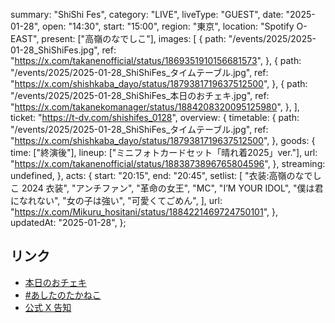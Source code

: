   summary: "ShiShi Fes",
  category: "LIVE",
  liveType: "GUEST",
  date: "2025-01-28",
  open: "14:30",
  start: "15:00",
  region: "東京",
  location: "Spotify O-EAST",
  present: ["高嶺のなでしこ"],
  images: [
    {
      path: "/events/2025/2025-01-28_ShiShiFes.jpg",
      ref: "https://x.com/takanenofficial/status/1869351910156681573",
    },
    {
      path: "/events/2025/2025-01-28_ShiShiFes_タイムテーブル.jpg",
      ref: "https://x.com/shishkaba_dayo/status/1879381719637512500",
    },
    {
      path: "/events/2025/2025-01-28_ShiShiFes_本日のおチェキ.jpg",
      ref: "https://x.com/takanekomanager/status/1884208320095125980",
    },
  ],
  ticket: "https://t-dv.com/shishifes_0128",
  overview: {
    timetable: {
      path: "/events/2025/2025-01-28_ShiShiFes_タイムテーブル.jpg",
      ref: "https://x.com/shishkaba_dayo/status/1879381719637512500",
    },
    goods: {
      time: ["終演後"],
      lineup: ["ミニフォトカードセット「晴れ着2025」ver."],
      url: "https://x.com/takanenofficial/status/1883873896765804596",
    },
    streaming: undefined,
  },
  acts: {
    start: "20:15",
    end: "20:45",
    setlist: [
      "衣装:高嶺のなでしこ 2024 衣装",
      "アンチファン",
      "革命の女王",
      "MC",
      "I’M YOUR IDOL",
      "僕は君になれない",
      "女の子は強い",
      "可愛くてごめん",
    ],
    url: "https://x.com/Mikuru_hositani/status/1884221469724750101",
  },
  updatedAt: "2025-01-28",
};

## リンク

- [本日のおチェキ](https://x.com/takanekomanager/status/1884208320095125980)
- [#あしたのたかねこ](https://x.com/takanenofficial/status/1883873896765804596)
- [公式 X 告知](https://x.com/takanenofficial/status/1869351910156681573)
